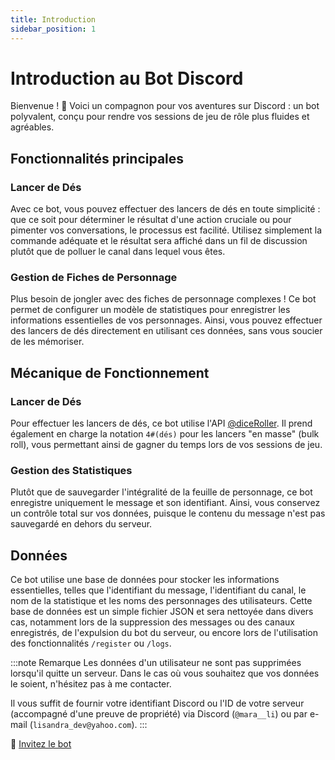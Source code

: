 ```yaml
---
title: Introduction
sidebar_position: 1
---
```


# Introduction au Bot Discord

Bienvenue ! 🎲 Voici un compagnon pour vos aventures sur Discord : un bot polyvalent, conçu pour rendre vos sessions de jeu de rôle plus fluides et agréables.

## Fonctionnalités principales

### Lancer de Dés

Avec ce bot, vous pouvez effectuer des lancers de dés en toute simplicité : que ce soit pour déterminer le résultat d'une action cruciale ou pour pimenter vos conversations, le processus est facilité. Utilisez simplement la commande adéquate et le résultat sera affiché dans un fil de discussion plutôt que de polluer le canal dans lequel vous êtes.

### Gestion de Fiches de Personnage

Plus besoin de jongler avec des fiches de personnage complexes ! Ce bot permet de configurer un modèle de statistiques pour enregistrer les informations essentielles de vos personnages. Ainsi, vous pouvez effectuer des lancers de dés directement en utilisant ces données, sans vous soucier de les mémoriser.

## Mécanique de Fonctionnement

### Lancer de Dés

Pour effectuer les lancers de dés, ce bot utilise l'API [@diceRoller](https://dice-roller.github.io/documentation/). Il prend également en charge la notation `4#(dés)` pour les lancers "en masse" (bulk roll), vous permettant ainsi de gagner du temps lors de vos sessions de jeu.

### Gestion des Statistiques

Plutôt que de sauvegarder l'intégralité de la feuille de personnage, ce bot enregistre uniquement le message et son identifiant. Ainsi, vous conservez un contrôle total sur vos données, puisque le contenu du message n'est pas sauvegardé en dehors du serveur.

## Données

Ce bot utilise une base de données pour stocker les informations essentielles, telles que l'identifiant du message, l'identifiant du canal, le nom de la statistique et les noms des personnages des utilisateurs. Cette base de données est un simple fichier JSON et sera nettoyée dans divers cas, notamment lors de la suppression des messages ou des canaux enregistrés, de l'expulsion du bot du serveur, ou encore lors de l'utilisation des fonctionnalités `/register` ou `/logs`.

:::note Remarque
Les données d'un utilisateur ne sont pas supprimées lorsqu'il quitte un serveur. Dans le cas où vous souhaitez que vos données le soient, n'hésitez pas à me contacter. 

Il vous suffit de fournir votre identifiant Discord ou l'ID de votre serveur (accompagné d'une preuve de propriété) via Discord (`@mara__li`) ou par e-mail (`lisandra_dev@yahoo.com`).
::: 

🚀 [Invitez le bot](https://discord.com/api/oauth2/authorize?client_id=1182819335878754385&permissions=395137215504&scope=bot+applications.commands)